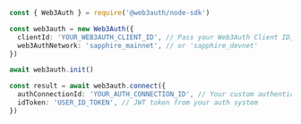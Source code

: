 ```typescript
const { Web3Auth } = require('@web3auth/node-sdk')

const web3auth = new Web3Auth({
  clientId: 'YOUR_WEB3AUTH_CLIENT_ID', // Pass your Web3Auth Client ID, ideally using an environment variable
  web3AuthNetwork: 'sapphire_mainnet', // or 'sapphire_devnet'
})

await web3auth.init()

const result = await web3auth.connect({
  authConnectionId: 'YOUR_AUTH_CONNECTION_ID', // Your custom authentication connection name
  idToken: 'USER_ID_TOKEN', // JWT token from your auth system
})
```
